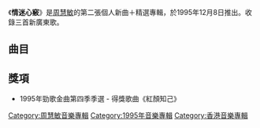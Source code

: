 {{Infobox album <!-- See Wikipedia:WikiProject_Albums -->
| name       = 情迷心竅
| type       = [[精選輯|精選輯]]
| artist     = [[周慧敏|周慧敏]]
| cover      = 周慧敏 情迷心竅 cover.jpg
| released   = 1995年12月8日
| recorded   = 1995年
| genre      = [[粵語流行音樂|粵語流行音樂]]
| length     = 1小時9分59秒
| label      = [[寶麗金|寶麗金]]
<!-- 未知參數 | number     = 16 -->
| prev_title = [[處處留情|處處留情]]
| prev_year  = 1995
| next_title = [[熱·敏|熱·敏]]
| next_year  = 1996
}}
《'''情迷心竅'''》是[[周慧敏|周慧敏]]的第二張個人新曲＋精選專輯，於1995年12月8日推出。收錄三首新廣東歌。

==曲目==
{{Tracklist
| font_size    = 90%

| total_length = 1:09:59
| extra_column = 首次收錄專輯

| title1    = 紅顏知己
| music1    = [[朱德榮|朱德榮]]
| lyrics1   = [[向雪懷|向雪懷]]
| arranger1 = [[林鑛培|林鑛培]]
| producer1 = [[楊喬興|楊喬興]]
| note1     = '''新歌'''
| longnote1 = 無綫電視劇《[[刀馬旦|刀馬旦]]》主題曲<br>國語版為[[王佩|王佩]]《夢北京》
| extra1    = 情迷心竅
| length1   = 5:00

| title2    = 敏感夜
| music2    = [[舒伯特|舒伯特]]
| lyrics2   = [[陳少琪|陳少琪]]
| arranger2 = [[辛偉力|辛偉力]]
| producer2 = 楊喬興
| note2     = '''新歌'''
| longnote2 = 無綫電視劇《[[刀馬旦|刀馬旦]]》插曲
| extra2    = 情迷心竅
| length2   = 3:30

| title3    = 情迷心竅
| music3    = [[黃凱芹|黃凱芹]]
| lyrics3   = 陳少琪
| arranger3 = 辛偉力
| producer3 = 楊喬興
| note3     = '''新歌'''
| longnote3 = 
| extra3    = 情迷心竅
| length3   = 4:08

| title4    = 眼れぬ夜
| music4    = [[小田和正|小田和正]]
| lyrics4   = 小田和正
| arranger4 = 
| producer4 = 
| note4     = 失眠之夜
| longnote4 = 
| extra4    = [[失眠的夜|失眠的夜]]
| length4   = 3:56

| title5    = 現在擁抱我
| music5    = [[Yoshiki|Yoshiki]]
| lyrics5   = [[白鳥瞳|白鳥瞳]]
| arranger5 = Yoshiki
| producer5 = [[Masakazu_Sukuma|Masakazu Sukuma]]
| note5     = [[吉田榮作|吉田榮作]]合唱
| longnote5 = 
| extra5    = [[處處留情|處處留情]]
| length5   = 4:17

| title6    = 要你喜歡我
| music6    = [[單立文|單立文]]
| lyrics6   = 單立文
| arranger6 = [[蘇德華|蘇德華]]<br>單立文
| producer6 = [[陳永明_(音樂人)|陳永明]]<br>[[吳子良_(音樂人)|吳子良]]
| longnote6 = 
| extra6    = [[多一點愛戀|多一點愛戀]]
| length6   = 4:22

| title7    = 紅葉落索的時候
| music7    = [[姚大偉|姚大偉]]
| lyrics7   = [[李敏_(香港)|李敏]]
| arranger7 = [[符元偉|符元偉]]
| producer7 = 陳永明
| longnote7 = 
| extra7    = [[紅葉落索的時候……|紅葉落索的時候……]]
| length7   = 4:33

| title8    = 知己
| music8    = [[邰正宵|邰正宵]]
| lyrics8   = [[林創宴|林創宴]]
| arranger8 = [[鍾興民|鍾興民]]
| producer8 = 邰正宵
| note8     = 國語
| longnote8 = 與[[邰正宵|邰正宵]]合唱
| extra8    = [[知己知彼|知己知彼]]
| length8   = 5:00

| title9    = 會錯意
| music9    = 黃凱芹
| lyrics9   = 黃凱芹
| arranger9 = [[方樹樑|方樹樑]]
| producer9 = 陳永明<br>吳子良
| longnote9 = 
| extra9    = [[多一點愛戀|多一點愛戀]]
| length9   = 3:50

| title10    = 感情的分禮
| music10    = [[陳耀川|陳耀川]]
| lyrics10   = [[潘源良|潘源良]]
| arranger10 = [[Richard_Yuen|Richard Yuen]]
| producer10 = 陳永明
| longnote10 = 
| extra10    = [[成長_(周慧敏專輯)|成長]]
| length10   = 4:49

| title11    = 留戀
| music11    = [[李宗盛|李宗盛]]
| lyrics11   = [[簡寧|簡寧]]
| arranger11 = [[唐奕聰|唐奕聰]]
| producer11 = 陳永明
| longnote11 = 國語版為[[黃鶯鶯|黃鶯鶯]]《寧願相信》
| extra11    = [[成長_(周慧敏專輯)|成長]]
| length11   = 4:58

| title12    = 只等這一季
| music12    = [[盧東尼|盧東尼]]
| lyrics12   = [[何秀萍|何秀萍]]
| arranger12 = [[趙增熹|趙增熹]]
| producer12 = 陳永明
| longnote12 = 
| extra12    = [[紅葉落索的時候……|紅葉落索的時候……]]
| length12   = 4:44

| title13    = 離開憂鬱的習慣
| music13    = [[黃國倫|黃國倫]]
| lyrics13   = [[何啟弘|何啟弘]]
| arranger13 = [[屠穎|屠穎]]
| producer13 = [[楊明煌|楊明煌]]
| longnote13 = 
| extra13    = [[離開憂鬱的習慣|離開憂鬱的習慣]]
| length13   = 4:26

| title14    = 假裝
| music14    = 黃凱芹
| lyrics14   = 黃凱芹
| arranger14 = 方樹樑
| producer14 = 陳永明
| longnote14 = 
| extra14    = [[紅葉落索的時候……|紅葉落索的時候……]]
| length14   = 3:40

| title15    = 處處留情
| music15    = [[林隆璇|林隆璇]]
| lyrics15   = [[黃桂蘭|黃桂蘭]]
| arranger15 = [[鮑比達|鮑比達]]
| producer15 = 林隆璇
| longnote15 = 
| extra15    = [[處處留情|處處留情]]
| length15   = 4:50

| title16    = 心軟
| music16    = [[Orup|Orup]]
| lyrics16   = [[林敏驄|林敏驄]]
| arranger16 = Richard Yuen
| producer16 = 陳永明
| longnote16 = 
| extra16    = [[成長_(周慧敏專輯)|成長]]
| length16   = 3:50
}}

==獎項==
*1995年勁歌金曲第四季季選 - 得獎歌曲《紅顏知己》

{{周慧敏}}

[[Category:周慧敏音樂專輯|Category:周慧敏音樂專輯]]
[[Category:1995年音樂專輯|Category:1995年音樂專輯]]
[[Category:香港音樂專輯|Category:香港音樂專輯]]